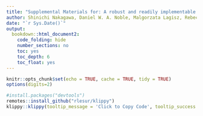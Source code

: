 ```yaml
---
title: "Supplemental Materials for: A robust and readily implementable method for the meta-analysis of response ratios with and without missing standard deviations"
author: Shinichi Nakagawa, Daniel W. A. Noble, Malgorzata Lagisz, Rebecca Spake, Wolfgang Viechtbauer and Alistair M. Senior 
date: "`r Sys.Date()`"
output: 
  bookdown::html_document2:
    code_folding: hide
    number_sections: no
    toc: yes
    toc_depth: 6
    toc_float: yes
---
```

```r
knitr::opts_chunk$set(echo = TRUE, cache = TRUE, tidy = TRUE)
options(digits=2)
```

```r
#install.packages("devtools")
remotes::install_github("rlesur/klippy")
klippy::klippy(tooltip_message = 'Click to Copy Code', tooltip_success = 'Done', position = 'right', color = "red")
```
